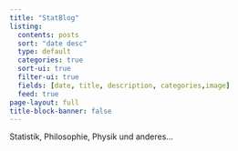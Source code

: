 ```yaml
---
title: "StatBlog"
listing:
  contents: posts
  sort: "date desc"
  type: default
  categories: true
  sort-ui: true
  filter-ui: true
  fields: [date, title, description, categories,image]
  feed: true
page-layout: full
title-block-banner: false
---
```


Statistik, Philosophie, Physik und anderes...

